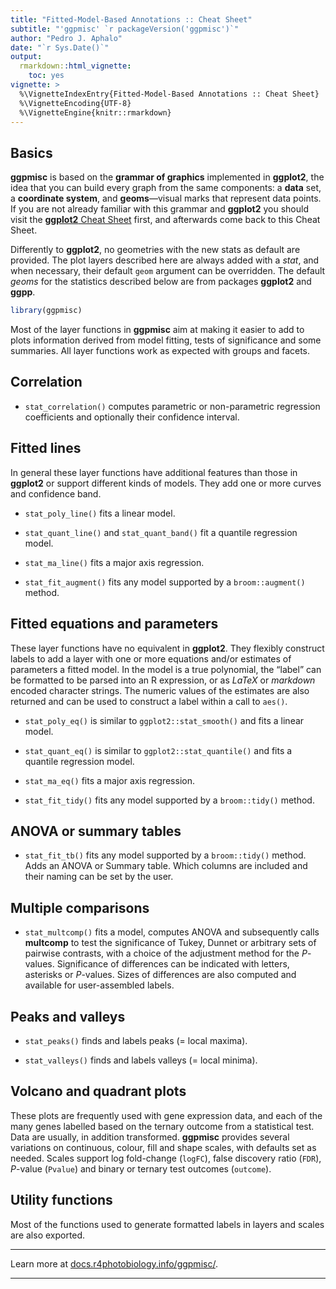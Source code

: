 ---
title: "Fitted-Model-Based Annotations :: Cheat Sheet"
subtitle: "'ggpmisc' `r packageVersion('ggpmisc')`"
author: "Pedro J. Aphalo"
date: "`r Sys.Date()`"
output: 
  rmarkdown::html_vignette:
    toc: yes
vignette: >
  %\VignetteIndexEntry{Fitted-Model-Based Annotations :: Cheat Sheet}
  %\VignetteEncoding{UTF-8}
  %\VignetteEngine{knitr::rmarkdown}
---

## Basics

**ggpmisc** is based on the **grammar of graphics** implemented in **ggplot2**, the idea that you can build every graph from the same components: a **data** set, a **coordinate system**, and **geoms**---visual marks that represent data points. If you are not already familiar with this grammar and **ggplot2** you should visit the [**ggplot2** Cheat Sheet](https://rstudio.github.io/cheatsheets/html/data-visualization.html) first, and afterwards come back to this Cheat Sheet.

Differently to **ggplot2**, no geometries with the new stats as default are provided. The plot layers described here are always added with a _stat_, and when necessary, their default `geom` argument can be overridden. The default _geoms_ for the statistics described below are from packages **ggplot2** and **ggpp**.

```{r, eval=FALSE}
library(ggpmisc)
```

Most of the layer functions in **ggpmisc** aim at making it easier to add to plots information derived from model fitting, tests of significance and some summaries. All layer functions work as expected with groups and facets. 

## Correlation

* `stat_correlation()` computes parametric or non-parametric regression coefficients and optionally their confidence interval.

## Fitted lines

In general these layer functions have additional features than those in **ggplot2** or support different kinds of models. They add one or more curves and confidence band.

* `stat_poly_line()` fits a linear model.

* `stat_quant_line()` and `stat_quant_band()` fit a quantile regression model.

* `stat_ma_line()` fits a major axis regression.

* `stat_fit_augment()` fits any model supported by a `broom::augment()` method.

## Fitted equations and parameters

These layer functions have no equivalent in **ggplot2**. They flexibly construct labels to add a layer with one or more equations and/or estimates of parameters a fitted model. In the model is a true polynomial, the "label" can be formatted to be parsed into an R expression, or as $LaTeX$ or $markdown$ encoded character strings. The numeric values of the estimates are also returned and can be used to construct a label within a call to `aes()`.

* `stat_poly_eq()` is similar to `ggplot2::stat_smooth()` and fits a linear model.

* `stat_quant_eq()` is similar to `ggplot2::stat_quantile()` and fits a quantile regression model.

* `stat_ma_eq()` fits a major axis regression.

* `stat_fit_tidy()` fits any model supported by a `broom::tidy()` method.

## ANOVA or summary tables

* `stat_fit_tb()` fits any model supported by a `broom::tidy()` method. Adds an ANOVA or Summary table. Which columns are included and their naming can be set by the user.

## Multiple comparisons

* `stat_multcomp()` fits a model, computes ANOVA and subsequently calls **multcomp** to test the significance of Tukey, Dunnet or arbitrary sets of pairwise contrasts, with a choice of the adjustment method for the _P_-values. Significance of differences can be indicated with letters, asterisks or _P_-values. Sizes of differences are also computed and available for user-assembled labels. 

## Peaks and valleys

* `stat_peaks()` finds and labels peaks (= local maxima).

* `stat_valleys()` finds and labels valleys (= local minima).

## Volcano and quadrant plots

These plots are frequently used with gene expression data, and each of the many genes labelled based on the ternary outcome from a statistical test. Data are usually, in addition transformed. **ggpmisc** provides several variations on continuous, colour, fill and shape scales, with defaults set as needed. Scales support log fold-change (`logFC`), false discovery ratio (`FDR`), _P_-value (`Pvalue`) and binary or ternary test outcomes (`outcome`).

## Utility functions

Most of the functions used to generate formatted labels in layers and scales are also exported.

------------------------------------------------------------------------

Learn more at [docs.r4photobiology.info/ggpmisc/](https://docs.r4photobiology.info/ggpmisc/).

------------------------------------------------------------------------

